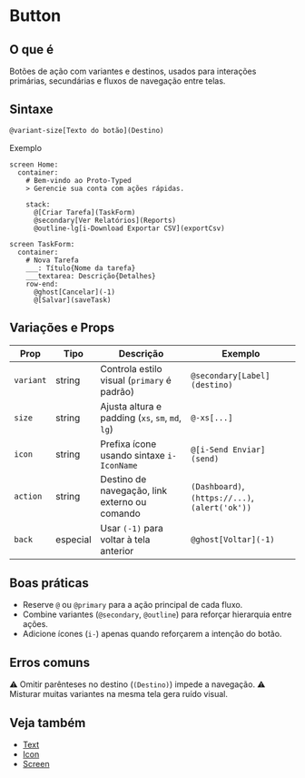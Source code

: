 # Button

## O que é
Botões de ação com variantes e destinos, usados para interações primárias, secundárias e fluxos de navegação entre telas.

## Sintaxe
```proto
@variant-size[Texto do botão](Destino)
```

Exemplo
<DslPreview>
```dsl
screen Home:
  container:
    # Bem-vindo ao Proto-Typed
    > Gerencie sua conta com ações rápidas.

    stack:
      @[Criar Tarefa](TaskForm)
      @secondary[Ver Relatórios](Reports)
      @outline-lg[i-Download Exportar CSV](exportCsv)

screen TaskForm:
  container:
    # Nova Tarefa
    ___: Título{Nome da tarefa}
    ___textarea: Descrição{Detalhes}
    row-end:
      @ghost[Cancelar](-1)
      @[Salvar](saveTask)
```
</DslPreview>

## Variações e Props
| Prop | Tipo | Descrição | Exemplo |
| --- | --- | --- | --- |
| `variant` | string | Controla estilo visual (`primary` é padrão) | `@secondary[Label](destino)`
| `size` | string | Ajusta altura e padding (`xs`, `sm`, `md`, `lg`) | `@-xs[...]`
| `icon` | string | Prefixa ícone usando sintaxe `i-IconName` | `@[i-Send Enviar](send)`
| `action` | string | Destino de navegação, link externo ou comando | `(Dashboard)`, `(https://...)`, `(alert('ok'))`
| `back` | especial | Usar `(-1)` para voltar à tela anterior | `@ghost[Voltar](-1)`

## Boas práticas
- Reserve `@` ou `@primary` para a ação principal de cada fluxo.
- Combine variantes (`@secondary`, `@outline`) para reforçar hierarquia entre ações.
- Adicione ícones (`i-`) apenas quando reforçarem a intenção do botão.

## Erros comuns
⚠ Omitir parênteses no destino (`(Destino)`) impede a navegação.
⚠ Misturar muitas variantes na mesma tela gera ruído visual.

## Veja também
- [Text](./text)
- [Icon](./icon)
- [Screen](./screen)
